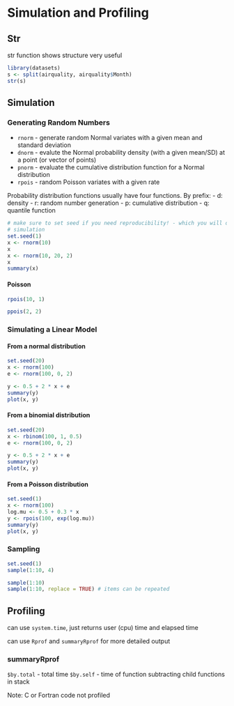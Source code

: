 # Simulation and Profiling

## Str
str function shows structure
very useful

```r
library(datasets)
s <- split(airquality, airquality$Month)
str(s)
```

## Simulation

### Generating Random Numbers

* `rnorm` - generate random Normal variates with a given mean and standard deviation
* `dnorm` - evalute the Normal probability density (with a given mean/SD) at a point (or vector of points)
* `pnorm` - evaluate the cumulative distribution function for a Normal distribution
* `rpois` - random Poisson variates with a given rate

Probability distribution functions usually have four functions. By prefix:
- d: density
- r: random number generation
- p: cumulative distribution
- q: quantile function

```r
# make sure to set seed if you need reproducibility! - which you will during 
# simulation
set.seed(1)
x <- rnorm(10)
x
x <- rnorm(10, 20, 2)
x
summary(x)
```

#### Poisson
```r

rpois(10, 1)

ppois(2, 2)
```

### Simulating a Linear Model

#### From a normal distribution
```r
set.seed(20)
x <- rnorm(100)
e <- rnorm(100, 0, 2)

y <- 0.5 + 2 * x + e
summary(y)
plot(x, y)
```

#### From a binomial distribution
```r
set.seed(20)
x <- rbinom(100, 1, 0.5)
e <- rnorm(100, 0, 2)

y <- 0.5 + 2 * x + e
summary(y)
plot(x, y)
```

#### From a Poisson distribution
```r
set.seed(1)
x <- rnorm(100)
log.mu <- 0.5 + 0.3 * x
y <- rpois(100, exp(log.mu))
summary(y)
plot(x, y)
```

### Sampling
```r
set.seed(1)
sample(1:10, 4)

sample(1:10)
sample(1:10, replace = TRUE) # items can be repeated
```

## Profiling

can use `system.time`, just returns user (cpu) time and elapsed time

can use `Rprof` and `summaryRprof` for more detailed output

### summaryRprof

`$by.total` - total time
`$by.self` - time of function subtracting child functions in stack

Note: C or Fortran code not profiled
